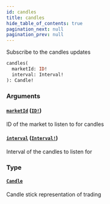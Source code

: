 ```yaml
---
id: candles
title: candles
hide_table_of_contents: true
pagination_next: null
pagination_prev: null
---
```



Subscribe to the candles updates

```graphql
candles(
  marketId: ID!
  interval: Interval!
): Candle!
```


### Arguments

#### [`marketId`](#) ([`ID!`](/docs/testnet/graphql/scalars/id))

ID of the market to listen to for candles


#### [`interval`](#) ([`Interval!`](/docs/testnet/graphql/enums/interval))

Interval of the candles to listen for


### Type

#### [`Candle`](/docs/testnet/graphql/objects/candle)

Candle stick representation of trading




